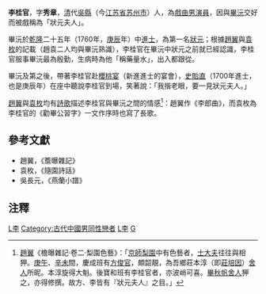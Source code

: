 '''李桂官'''，字'''秀章'''，[[清|清]]代[[吳縣|吳縣]]（今[[江苏省|江苏省]][[苏州市|苏州市]]）人，為[[戲曲|戲曲]][[男|男]][[演員|演員]]，因與[[畢沅|畢沅]]交好而被戲稱為「狀元夫人」。

畢沅於[[乾隆|乾隆]]二十五年（1760年，[[庚辰|庚辰]]年）中[[進士|進士]]，為第一名[[狀元|狀元]]；根據[[趙翼|趙翼]]與[[袁枚|袁枚]]的記載（趙袁二人均與畢沅熟識），李桂官在畢沅中狀元之前就已經認識，李桂官服事畢沅最為殷勤，生病時為他「稱藥量水」，出入都跟從。

畢沅及第之後，帶著李桂官赴[[櫻桃宴|櫻桃宴]]（新進進士的宴會），[[史貽直|史貽直]]（1700年進士，也是庚辰年）在座中聽說李桂官到場，笑著說：「我揩老眼，要一見狀元夫人。」

[[趙翼|趙翼]]與[[袁枚|袁枚]]均有[[詩歌|詩歌]]描述李桂官與畢沅之間的情感<ref>[[趙翼|趙翼]]《檐曝雜記·卷二·梨園色藝》：「[[京師|京師]][[梨園|梨園]]中有色藝者，[[士大夫|士大夫]]往往與相狎。[[庚午|庚午]]、[[辛未|辛未]]間，慶成班有[[方俊官|方俊官]]，頗韶靚，為吾鄉莊本淳（即[[莊培因|莊培因]]）[[舍人|舍人]]所昵。本淳旋得大魁。後寶和班有李桂官者，亦波峭可喜。[[畢沅|畢秋帆]][[舍人|舍人]]狎之，亦得修撰。故方、李皆有『狀元夫人』之目。」</ref>：趙翼作《李郎曲》，而袁枚為李桂官的《勸畢公習字》一文作序時也寫了長歌。

==參考文獻==
*趙翼，《簷曝雜記》
*袁枚，《隨園詩話》
*吳長元，《燕蘭小譜》

==注釋==
<div class="references-small">
<references />
</div>

[[Category:清朝演员|L李]]
[[Category:古代中國男同性戀者|Category:古代中國男同性戀者]]
[[Category:吴县人|L李]]
[[Category:李姓|G]]